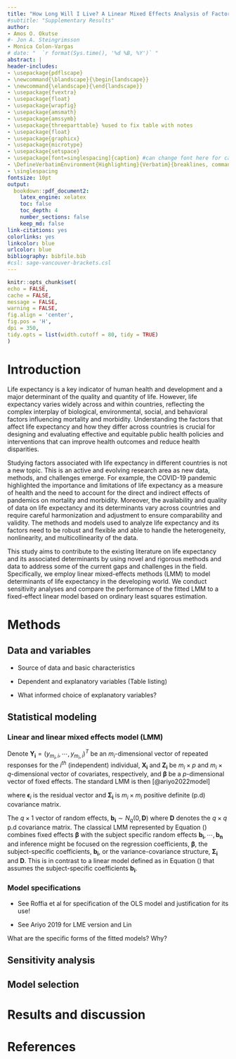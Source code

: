 ```yaml
---
title: "How Long Will I Live? A Linear Mixed Effects Analysis of Factors Influencing Life Expectancy in Developing Countries"
#subtitle: "Supplementary Results"
author: 
- Amos O. Okutse
#- Jon A. Steingrimsson
- Monica Colon-Vargas
# date: "  `r format(Sys.time(), '%d %B, %Y')` "
abstract: |
header-includes:
- \usepackage{pdflscape}
- \newcommand{\blandscape}{\begin{landscape}}
- \newcommand{\elandscape}{\end{landscape}}
- \usepackage{fvextra}
- \usepackage{float}
- \usepackage{wrapfig}
- \usepackage{amsmath}
- \usepackage{amssymb}
- \usepackage{threeparttable} %used to fix table with notes
- \usepackage{float}
- \usepackage{graphicx}
- \usepackage{microtype}
- \usepackage{setspace}
- \usepackage[font=singlespacing]{caption} #can change font here for captions here!!
- \DefineVerbatimEnvironment{Highlighting}{Verbatim}{breaklines, commandchars=\\\{\}}
- \singlespacing
fontsize: 10pt
output:
  bookdown::pdf_document2:
    latex_engine: xelatex
    toc: false
    toc_depth: 4
    number_sections: false
    keep_md: false
link-citations: yes
colorlinks: yes
linkcolor: blue
urlcolor: blue
bibliography: bibfile.bib
#csl: sage-vancouver-brackets.csl
---
```

```r
knitr::opts_chunk$set(
echo = FALSE,
cache = FALSE,
message = FALSE,
warning = FALSE,
fig.align = 'center',
fig.pos = 'H',
dpi = 350,
tidy.opts = list(width.cutoff = 80, tidy = TRUE)
)
```

# Introduction

Life expectancy is a key indicator of human health and development and a major determinant of the quality and quantity of life. However, life expectancy varies widely across and within countries, reflecting the complex interplay of biological, environmental, social, and behavioral factors influencing mortality and morbidity. Understanding the factors that affect life expectancy and how they differ across countries is crucial for designing and evaluating effective and equitable public health policies and interventions that can improve health outcomes and reduce health disparities.

Studying factors associated with life expectancy in different countries is not a new topic. This is an active and evolving research area as new data, methods, and challenges emerge. For example, the COVID-19 pandemic highlighted the importance and limitations of life expectancy as a measure of health and the need to account for the direct and indirect effects of pandemics on mortality and morbidity. Moreover, the availability and quality of data on life expectancy and its determinants vary across countries and require careful harmonization and adjustment to ensure comparability and validity. The methods and models used to analyze life expectancy and its factors need to be robust and flexible and able to handle the heterogeneity, nonlinearity, and multicollinearity of the data.

This study aims to contribute to the existing literature on life expectancy and its associated determinants by using novel and rigorous methods and data to address some of the current gaps and challenges in the field. Specifically, we employ linear mixed-effects methods (LMM) to model determinants of life expectancy in the developing world. We conduct sensitivity analyses and compare the performance of the fitted LMM to a fixed-effect linear model based on ordinary least squares estimation. 

# Methods

## Data and variables

- Source of data and basic characteristics

- Dependent and explanatory variables (Table listing)

- What informed choice of explanatory variables?

## Statistical modeling

### Linear and linear mixed effects model (LMM)
Denote $\mathbf{Y_i} = (y_{m_i,i}, \cdots, y_{m_i, i})^T$ be an $m_i$-dimensional vector of repeated responses for the $i^{th}$ (independent) individual, $\mathbf{X_i}$ and $\mathbf{Z_i}$ be $m_i \times p$ and $m_i \times q$-dimensional vector of covariates, respectively, and $\mathbf{\beta}$ be a $p$-dimensional vector of fixed effects. The standard LMM is then [@ariyo2022model]

\begin{align}
\begin{split}
\mathbf{Y_i} & = \boldsymbol{\beta}\mathbf{X_i} + \mathbf{b}_i \mathbf{Z_i} + \boldsymbol{\epsilon}_i, \; (i = 1, \cdots, n) \\
\epsilon_i & \sim N_{m_i}(0, \boldsymbol{\Sigma}_i)
\end{split}
\label{eq:eqn-one}
\end{align}
where $\boldsymbol{\epsilon}_i$ is the residual vector and $\boldsymbol{\Sigma_i}$ is $m_i \times m_i$ positive definite (p.d) covariance matrix. 

The $q \times 1$ vector of random effects, $\mathbf{b_i} \sim N_q(0, \mathbf{D})$ where $\mathbf{D}$ denotes the $q \times q$ p.d covariance matrix. The classical LMM represented by Equation (\ref{eq:eqn-one}) combines fixed effects $\boldsymbol{\beta}$ with the subject specific random effects $\mathbf{b_i}, \cdots, \mathbf{b_n}$ and inference might be focused on the regression coefficients, $\boldsymbol{\beta}$, the subject-specific coefficients, $\mathbf{b_i}$, or the variance-covariance structure, $\boldsymbol{\Sigma_i}$ and $\mathbf{D}$. This is in contrast to a linear model defined as in Equation (\ref{eq:eqn-two}) that assumes the subject-specific coefficients $\mathbf{b_i}$.

\begin{align}
\begin{split}
\mathbf{Y_i} &= \boldsymbol{\beta}\mathbf{X_i} + \boldsymbol{\epsilon_i}, \; (i = 1, \cdots, n)\\
\epsilon & \sim N_{m_i}(0, \boldsymbol{\Sigma_i})
\label{eq:eqn-two}
\end{split}
\end{align}

### Model specifications

- See Roffia et al for specification of the OLS model and justification for its use!


- See Ariyo 2019 for LME version and Lin 

What are the specific forms of the fitted models? Why?

## Sensitivity analysis



## Model selection


# Results and discussion



# References
<div id="refs"></div>
